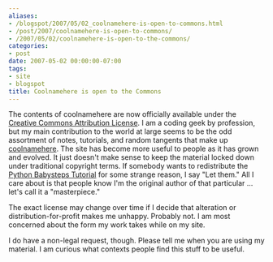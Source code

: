 ```yaml
---
aliases:
- /blogspot/2007/05/02_coolnamehere-is-open-to-commons.html
- /post/2007/coolnamehere-is-open-to-commons/
- /2007/05/02/coolnamehere-is-open-to-the-commons/
categories:
- post
date: 2007-05-02 00:00:00-07:00
tags:
- site
- blogspot
title: Coolnamehere is open to the Commons
---
```


[Creative Commons Attribution License]: http://creativecommons.org/licenses/by/4.0/
[coolnamehere]: /tags/coolnamehere/
[python-babysteps]: /post/2001/01/python-babysteps-tutorial/

The contents of coolnamehere are now officially available under the [Creative
Commons Attribution License][]. I am a coding geek by profession, but my main
contribution to the world at large seems to be the odd assortment of notes,
tutorials, and random tangents that make up [coolnamehere][coolnamehere]. The
site has become more useful to people as it has grown and evolved. It just
doesn't make sense to keep the material locked down under traditional copyright
terms. If somebody wants to redistribute the [Python Babysteps
Tutorial][python-babysteps] for some strange reason, I say "Let them." All I
care about is that people know I'm the original author of that particular ...
let's call it a "masterpiece."

<!--more-->

The exact license may change over time if I decide that alteration or
distribution-for-profit makes me unhappy. Probably not. I am most concerned
about the form my work takes while on my site.

I do have a non-legal request, though. Please tell me when you are using my
material. I am curious what contexts people find this stuff to be useful.